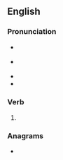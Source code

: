 ==English==

===Pronunciation===
* {{a|GA}} {{IPA|/hoʊld/|lang=en}}
* {{a|RP}} {{IPA|/həʊld/|lang=en}}
* {{homophones|hold|lang=en}}
* {{rhymes|əʊld|lang=en}}

===Verb===
{{head|en|verb form}}

# {{en-past of|hole}}

===Anagrams===
* {{anagrams|en|a=dehlo|Hodel|d-hole|dhole|holde}}